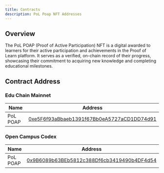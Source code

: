 ```yaml
---
title: Contracts
description: PoL Poap NFT Addresses
---
```


## Overview

The PoL POAP (Proof of Active Participation) NFT is a digital awarded to learners for their active participation and achievements in the Proof of Learn platform. It serves as a verified, on-chain record of their progress, showcasing their commitment to acquiring new knowledge and completing educational milestones.

## Contract Address

### Edu Chain Mainnet

| Name     | Address                                       |
|----------|-----------------------------------------------|
| PoL POAP | [0xe5F6f93aBbaeb1391f67Bb0eA5727aCD1DD74d91](https://educhain.blockscout.com/address/0xe5F6f93aBbaeb1391f67Bb0eA5727aCD1DD74d91) |

### Open Campus Codex

| Name     | Address                                       |
|----------|-----------------------------------------------|
| PoL POAP | [0x9B6089b63BEb5812c388Df6cb3419490b4DF4d54](https://edu-chain-testnet.blockscout.com/address/0x9B6089b63BEb5812c388Df6cb3419490b4DF4d54) |